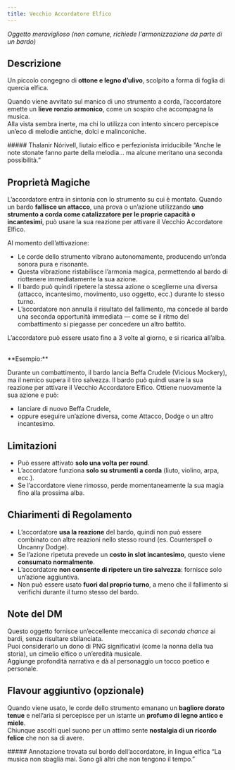 ```yaml
---
title: Vecchio Accordatore Elfico
---
```



*Oggetto meraviglioso (non comune, richiede l'armonizzazione da parte di un bardo)*

<MaskedImage src="https://cdn.leonardo.ai/users/e9df9e5e-8c47-4d7f-87b3-195ea30587b1/generations/8fe08715-3ed1-460b-b035-2dc82cac317d/Phoenix_10_A_small_ancient_elven_tuner_made_of_brass_and_olive_2.jpg" mask="8"/>

## Descrizione
Un piccolo congegno di **ottone e legno d’ulivo**, scolpito a forma di foglia di quercia elfica.  

Quando viene avvitato sul manico di uno strumento a corda, l’accordatore emette un **lieve ronzio armonico**, come un sospiro che accompagna la musica.  
Alla vista sembra inerte, ma chi lo utilizza con intento sincero percepisce un’eco di melodie antiche, dolci e malinconiche.

<DescriptiveBox>
##### Thalanir Nórivell, liutaio elfico e perfezionista irriducibile
“Anche le note stonate fanno parte della melodia… ma alcune meritano una seconda possibilità.”
</DescriptiveBox>

## Proprietà Magiche

L’accordatore entra in sintonia con lo strumento su cui è montato.
Quando un bardo **fallisce un attacco**, una prova o un’azione utilizzando **uno strumento a corda come catalizzatore per le proprie capacità o incantesimi**, può usare la sua reazione per attivare il Vecchio Accordatore Elfico.

Al momento dell’attivazione:
- Le corde dello strumento vibrano autonomamente, producendo un’onda sonora pura e risonante.
- Questa vibrazione ristabilisce l’armonia magica, permettendo al bardo di riottenere immediatamente la sua azione.
- Il bardo può quindi ripetere la stessa azione o sceglierne una diversa (attacco, incantesimo, movimento, uso oggetto, ecc.) durante lo stesso turno.
- L’accordatore non annulla il risultato del fallimento, ma concede al bardo una seconda opportunità immediata — come se il ritmo del combattimento si piegasse per concedere un altro battito.

L’accordatore può essere usato fino a 3 volte al giorno, e si ricarica all’alba.

<br/>
<NoteBox>
**Esempio:**

Durante un combattimento, il bardo lancia Beffa Crudele (Vicious Mockery), ma il nemico supera il tiro salvezza.
Il bardo può quindi usare la sua reazione per attivare il Vecchio Accordatore Elfico.
Ottiene nuovamente la sua azione e può:
- lanciare di nuovo Beffa Crudele,
- oppure eseguire un’azione diversa, come Attacco, Dodge o un altro incantesimo.
</NoteBox>


## Limitazioni
- Può essere attivato **solo una volta per round**.  
- L’accordatore funziona **solo su strumenti a corda** (liuto, violino, arpa, ecc.).  
- Se l’accordatore viene rimosso, perde momentaneamente la sua magia fino alla prossima alba.

## Chiarimenti di Regolamento
- L’accordatore **usa la reazione** del bardo, quindi non può essere combinato con altre reazioni nello stesso round (es. Counterspell o Uncanny Dodge).
- Se l’azione ripetuta prevede un **costo in slot incantesimo**, questo viene **consumato normalmente**.
- L’accordatore **non consente di ripetere un tiro salvezza**: fornisce solo un’azione aggiuntiva.
- Non può essere usato **fuori dal proprio turno**, a meno che il fallimento si verifichi durante il turno stesso del bardo.

## Note del DM
Questo oggetto fornisce un’eccellente meccanica di *seconda chance* ai bardi, senza risultare sbilanciata.  
Puoi considerarlo un dono di PNG significativi (come la nonna della tua storia), un cimelio elfico o un’eredità musicale.  
Aggiunge profondità narrativa e dà al personaggio un tocco poetico e personale.

## Flavour aggiuntivo (opzionale)
Quando viene usato, le corde dello strumento emanano un **bagliore dorato tenue** e nell’aria si percepisce per un istante un **profumo di legno antico e miele**.  
Chiunque ascolti quel suono per un attimo sente **nostalgia di un ricordo felice** che non sa di avere.

<DescriptiveBox>
##### Annotazione trovata sul bordo dell’accordatore, in lingua elfica
“La musica non sbaglia mai. Sono gli altri che non tengono il tempo.”
</DescriptiveBox>